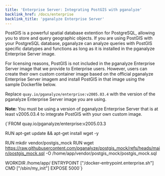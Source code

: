 ```yaml
---
title: 'Enterprise Server: Integrating PostGIS with pganalyze'
backlink_href: /docs/enterprise
backlink_title: 'pganalyze Enterprise Server'
---
```


PostGIS is a powerful spatial database extention for PostgreSQL, allowing you to store and query geographic objects. 
If you are using PostGIS with your PostgreSQL database, pganalyze can analyze queries with PostGIS specific datatypes and 
functions as long as it is installed in the pganalyze Enterprise Server image.

For licensing reasons, PostGIS is not included in the pganalyze Enterprise Server image that we provide to Enterprise users.
However, users can create their own custom container image based on the official pganalyze Enterprise Server imagem and 
install PostGIS in that image using the sample Dockerfile below.

Replace `quay.io/pganalyze/enterprise:v2005.03.4` with the version of the pganalyze Enterprise Server image you are using.

**Note:** You must be using a version of pganalyze Enterprise Server that is at least v2005.03.4 to integrate PostGIS with
your own custom image.

<CodeBlock>
{`FROM quay.io/pganalyze/enterprise:v2005.03.3
 
RUN apt-get update && apt-get install wget -y
 
RUN mkdir vendor/postgis_mock
RUN wget https://raw.githubusercontent.com/pganalyze/postgis_mock/refs/heads/main/postgis_mock.sql -O /home/app/vendor/postgis_mock/postgis_mock.sql
 
WORKDIR /home/app/
ENTRYPOINT ["/docker-entrypoint.enterprise.sh"]
CMD ["/sbin/my_init"]
EXPOSE 5000`}
</CodeBlock>